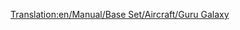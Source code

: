 [[Translation:en/Manual/Base Set/Aircraft/Guru Galaxy]]
{{es/Manual/Base Set/Aircraft/Aeronaves|Nombre=Guru Galaxy
|Imagen=[[File:en/Manual/Base Set/Aircraft/LockheedTristar.png|Guru Galaxy]]
|Precio=102.538 € (51.269 £)
|Velocidad=947 km/h (592 mph)
|Coste-anual=12.656 € (6,328 £)
|Diseño=1969
|Duración=20
|Capacidad=240 pasajeros y 35 sacos de correo
|
|Descripción=Avión trimotor con una alta capacidad.
|Vida-real=Lockheed Tristar
}}